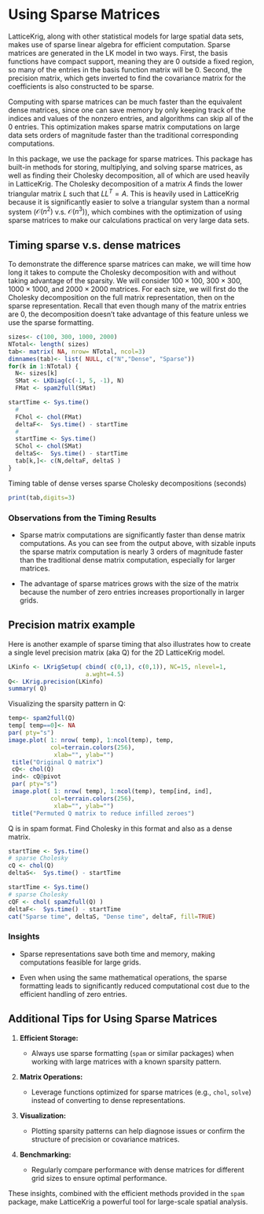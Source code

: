 <!-- title: "LatticeKrig Vignette"
author: "Matthew Iverson, Douglas Nychka"
date: "7/15/2019"
output: 
  pdf_document:
      toc: true
      number_sections: true
knit: (function(inputFile, encoding) { 
          rmarkdown::render(inputFile,
                        encoding=encoding, 
                        output_file='LatticeKrigVignette.pdf') })
-->

# Using Sparse Matrices

LatticeKrig, along with other statistical models for large spatial data sets, makes use of sparse linear algebra for efficient computation. Sparse matrices are generated in the LK model in two ways. First, the basis functions have compact support, meaning they are 0 outside a fixed region, so many of the entries in the basis function matrix will be 0. Second, the precision matrix, which gets inverted to find the covariance matrix for the coefficients is also constructed to be sparse.  

Computing with sparse matrices can be much faster than the equivalent dense matrices, since one can save memory by only keeping track of the indices and values of the nonzero entries, and algorithms can skip all of the 0 entries. This optimization makes sparse matrix computations on large data sets orders of magnitude faster than the traditional corresponding computations.

In this package, we use the \ttt{spam} package for sparse matrices. This package has built-in methods for storing, multiplying, and solving sparse matrices, as well as finding their Cholesky decomposition, all of which are used heavily in LatticeKrig. The Cholesky decomposition of a matrix $A$ finds the lower triangular matrix $L$ such that $L L^T = A$. This is heavily used in LatticeKrig because it is significantly easier to solve a triangular system than a normal system ($\mathcal O(n^2)$ v.s. $\mathcal O(n^3)$), which combines with the optimization of using sparse matrices to make our calculations practical on very large data sets. 

## Timing sparse v.s. dense matrices

To demonstrate the difference sparse matrices can make, we will time how long it takes to compute the Cholesky decomposition with and without taking advantage of the sparsity. We will consider $100 \times 100$, $300 \times 300$, $1000 \times 1000$, and $2000 \times 2000$ matrices. For each size, we will first do the Cholesky decomposition on the full matrix representation, then on the sparse representation. Recall that even though many of the matrix entries are 0, the decomposition doesn't take advantage of this feature unless we use the sparse formatting.

```r
sizes<- c(100, 300, 1000, 2000)
NTotal<- length( sizes)
tab<- matrix( NA, nrow= NTotal, ncol=3)
dimnames(tab)<- list( NULL, c("N","Dense", "Sparse"))
for(k in 1:NTotal) {
  N<- sizes[k]
  SMat <- LKDiag(c(-1, 5, -1), N)
  FMat <- spam2full(SMat)

startTime <- Sys.time()
  # 
  FChol <- chol(FMat)
  deltaF<-  Sys.time() - startTime
  #
  startTime <- Sys.time()
  SChol <- chol(SMat)
  deltaS<-  Sys.time() - startTime
  tab[k,]<- c(N,deltaF, deltaS ) 
}  
```

Timing table of dense verses sparse Cholesky decompositions (seconds)
```r
print(tab,digits=3)
```


### Observations from the Timing Results

- Sparse matrix computations are significantly faster than dense matrix computations. As you can see from the output above, with sizable inputs the sparse matrix computation is nearly 3 orders of magnitude   faster than the traditional dense matrix computation, especially for larger matrices.

- The advantage of sparse matrices grows with the size of the matrix because the number of zero entries increases proportionally in larger grids.

## Precision matrix example
Here is another example of sparse timing that also illustrates how to create a 
single level precision matrix  (aka Q) for the 2D LatticeKrig model. 

```r
LKinfo <- LKrigSetup( cbind( c(0,1), c(0,1)), NC=15, nlevel=1,
                      a.wght=4.5)
Q<- LKrig.precision(LKinfo)
summary( Q)
```

Visualizing the sparsity pattern in Q:

```r
temp<- spam2full(Q)
temp[ temp==0]<- NA
par( pty="s")
image.plot( 1: nrow( temp), 1:ncol(temp), temp, 
            col=terrain.colors(256),
             xlab="", ylab="")
 title("Original Q matrix")
 cQ<- chol(Q)
 ind<- cQ@pivot
 par( pty="s")
 image.plot( 1: nrow( temp), 1:ncol(temp), temp[ind, ind], 
            col=terrain.colors(256),
             xlab="", ylab="")
 title("Permuted Q matrix to reduce infilled zeroes")
```

Q is in spam format. Find Cholesky in this format and also as a dense matrix.

```r
startTime <- Sys.time()
# sparse Cholesky 
cQ <- chol(Q)
deltaS<-  Sys.time() - startTime

startTime <- Sys.time()
# sparse Cholesky 
cQF <- chol( spam2full(Q) )
deltaF<-  Sys.time() - startTime
cat("Sparse time", deltaS, "Dense time", deltaF, fill=TRUE)
```

### Insights

- Sparse representations save both time and memory, making computations feasible for large grids.

- Even when using the same mathematical operations, the sparse formatting leads to significantly reduced computational cost due to the efficient handling of zero entries.

 

## Additional Tips for Using Sparse Matrices

 

1. **Efficient Storage:**

   - Always use sparse formatting (`spam` or similar packages) when working with large matrices with a known sparsity pattern.

 

2. **Matrix Operations:**

   - Leverage functions optimized for sparse matrices (e.g., `chol`, `solve`) instead of converting to dense representations.

 

3. **Visualization:**

   - Plotting sparsity patterns can help diagnose issues or confirm the structure of precision or covariance matrices.

 

4. **Benchmarking:**

   - Regularly compare performance with dense matrices for different grid sizes to ensure optimal performance.

 

These insights, combined with the efficient methods provided in the `spam` package, make LatticeKrig a powerful tool for large-scale spatial analysis.

